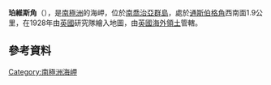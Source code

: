 {{coord|54|10|S|36|41|W|display=title}}

'''珀維斯角'''（{{lang-en|Point Purvis}}），是[[南極洲|南極洲]]的海岬，位於[[南喬治亞群島|南喬治亞群島]]，處於[[通斯伯格角|通斯伯格角]]西南面1.9公里，在1928年由[[英國|英國]]研究隊繪入地圖，由[[英國海外領土|英國海外領土]]管轄。

==參考資料==
{{usgs-gazetteer}}

{{Antarctica-geo-stub}}
[[Category:南極洲海岬|Category:南極洲海岬]]